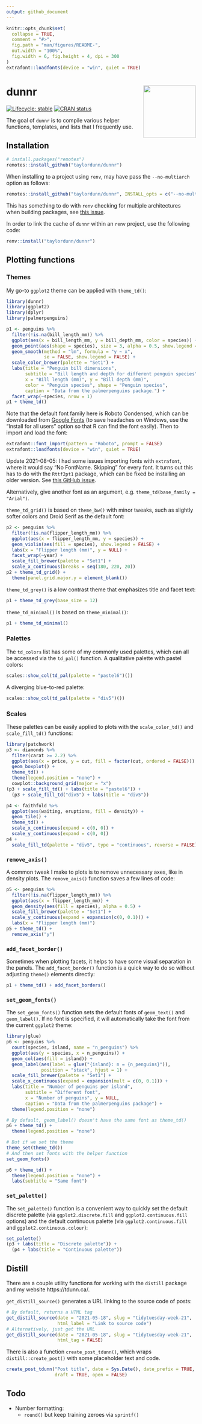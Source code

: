 ```yaml
---
output: github_document
---
```


<!-- README.md is generated from README.Rmd. Please edit that file -->

```r
knitr::opts_chunk$set(
  collapse = TRUE,
  comment = "#>",
  fig.path = "man/figures/README-",
  out.width = "100%",
  fig.width = 6, fig.height = 4, dpi = 300
)
extrafont::loadfonts(device = "win", quiet = TRUE)
```

# dunnr <img src='man/figures/logo.png' align="right" height="139" />

<!-- badges: start -->
[![Lifecycle: stable](https://img.shields.io/badge/lifecycle-stable-brightgreen.svg)](https://lifecycle.r-lib.org/articles/stages.html#stable)
[![CRAN status](https://www.r-pkg.org/badges/version/dunnr)](https://CRAN.R-project.org/package=dunnr)
<!-- badges: end -->

The goal of `dunnr` is to compile various helper functions, templates, and lists that I frequently use.

## Installation

``` r
# install.packages("remotes")
remotes::install_github("taylordunn/dunnr")
```

When installing to a project using `renv`, may have pass the `--no-multiarch` option as follows:

``` r
remotes::install_github("taylordunn/dunnr", INSTALL_opts = c("--no-multiarch"))
```

This has something to do with `renv` checking for multiple architectures when building packages, see [this issue](https://github.com/rstudio/renv/issues/162).

In order to link the cache of `dunnr` within an `renv` project, use the following code:

``` r
renv::install("taylordunn/dunnr")
```

## Plotting functions

### Themes

My go-to `ggplot2` theme can be applied with `theme_td()`:

```r
library(dunnr)
library(ggplot2)
library(dplyr)
library(palmerpenguins)

p1 <- penguins %>%
  filter(!is.na(bill_length_mm)) %>%
  ggplot(aes(x = bill_length_mm, y = bill_depth_mm, color = species)) +
  geom_point(aes(shape = species), size = 3, alpha = 0.5, show.legend = FALSE) +
  geom_smooth(method = "lm", formula = "y ~ x",
              se = FALSE, show.legend = FALSE) +
  scale_color_brewer(palette = "Set1") +
  labs(title = "Penguin bill dimensions",
       subtitle = "Bill length and depth for different penguin species",
       x = "Bill length (mm)", y = "Bill depth (mm)",
       color = "Penguin species", shape = "Penguin species",
       caption = "Data from the palmerpenguins package.") +
  facet_wrap(~species, nrow = 1)
p1 + theme_td()
```

Note that the default font family here is Roboto Condensed, which can be downloaded from [Google Fonts](https://fonts.google.com/specimen/Roboto+Condensed) (to save headaches on Windows, use the "Install for all users" option so that R can find the font easily).
Then to import and load the font:

```r
extrafont::font_import(pattern = "Roboto", prompt = FALSE)
extrafont::loadfonts(device = "win", quiet = TRUE)
```

Update 2021-08-05: I had some issues importing fonts with `extrafont`, where it would say "No FontName. Skipping" for every font.
It turns out this has to do with the `Rttf2pt1` package, which can be fixed be installing an older version.
See [this GitHub issue](https://github.com/wch/extrafont/issues/88).

Alternatively, give another font as an argument, e.g. `theme_td(base_family = "Arial")`.

`theme_td_grid()` is based on `theme_bw()` with minor tweaks, such as slightly softer colors and Droid Serif as the default font:

```r
p2 <- penguins %>%
  filter(!is.na(flipper_length_mm)) %>%
  ggplot(aes(x = flipper_length_mm, y = species)) +
  geom_violin(aes(fill = species), show.legend = FALSE) +
  labs(x = "Flipper length (mm)", y = NULL) +
  facet_wrap(~year) +
  scale_fill_brewer(palette = "Set1") +
  scale_x_continuous(breaks = seq(180, 220, 20))
p2 + theme_td_grid() +
  theme(panel.grid.major.y = element_blank())
```

`theme_td_grey()` is a low contrast theme that emphasizes title and facet text:

```r
p1 + theme_td_grey(base_size = 12)
```

`theme_td_minimal()` is based on `theme_minimal()`:

```r
p1 + theme_td_minimal()
```

### Palettes

The `td_colors` list has some of my commonly used palettes, which can all be accessed via the `td_pal()` function.
A qualitative palette with pastel colors:

```r
scales::show_col(td_pal(palette = "pastel6")())
```

A diverging blue-to-red palette:

```r
scales::show_col(td_pal(palette = "div5")())
```

### Scales

These palettes can be easily applied to plots with the `scale_color_td()` and `scale_fill_td()` functions:

```r
library(patchwork)
p3 <- diamonds %>%
  filter(carat >= 2.2) %>%
  ggplot(aes(x = price, y = cut, fill = factor(cut, ordered = FALSE))) +
  geom_boxplot() +
  theme_td() +
  theme(legend.position = "none") +
  cowplot::background_grid(major = "x")
(p3 + scale_fill_td() + labs(title = "pastel6")) +
  (p3 + scale_fill_td("div5") + labs(title = "div5"))

p4 <- faithfuld %>%
  ggplot(aes(waiting, eruptions, fill = density)) +
  geom_tile() +
  theme_td() +
  scale_x_continuous(expand = c(0, 0)) +
  scale_y_continuous(expand = c(0, 0))
p4 +
  scale_fill_td(palette = "div5", type = "continuous", reverse = FALSE)
```

### `remove_axis()`

A common tweak I make to plots is to remove unnecessary axes, like in density plots.
The `remove_axis()` function saves a few lines of code:

```r
p5 <- penguins %>%
  filter(!is.na(flipper_length_mm)) %>%
  ggplot(aes(x = flipper_length_mm)) +
  geom_density(aes(fill = species), alpha = 0.5) +
  scale_fill_brewer(palette = "Set1") +
  scale_y_continuous(expand = expansion(c(0, 0.1))) +
  labs(x = "Flipper length (mm)")
p5 + theme_td() +
  remove_axis("y")
```

### `add_facet_border()`

Sometimes when plotting facets, it helps to have some visual separation in the panels.
The `add_facet_border()` function is a quick way to do so without adjusting `theme()` elements directly:

```r
p1 + theme_td() + add_facet_borders()
```

### `set_geom_fonts()`

The `set_geom_fonts()` function sets the default fonts of `geom_text()` and `geom_label()`.
If no font is specified, it will automatically take the font from the current `ggplot2` theme:

```r
library(glue)
p6 <- penguins %>%
  count(species, island, name = "n_penguins") %>%
  ggplot(aes(y = species, x = n_penguins)) +
  geom_col(aes(fill = island)) +
  geom_label(aes(label = glue("{island}: n = {n_penguins}")),
             position = "stack", hjust = 1) +
  scale_fill_brewer(palette = "Set1") +
  scale_x_continuous(expand = expansion(mult = c(0, 0.1))) +
  labs(title = "Number of penguins per island",
       subtitle = "Different font",
       x = "Number of penguins", y = NULL,
       caption = "Data from the palmerpenguins package") +
  theme(legend.position = "none")

# By default, geom_label() doesn't have the same font as theme_td()
p6 + theme_td() +
  theme(legend.position = "none")

# But if we set the theme
theme_set(theme_td())
# And then set fonts with the helper function
set_geom_fonts()

p6 + theme_td() +
  theme(legend.position = "none") +
  labs(subtitle = "Same font")
```

### `set_palette()`

The `set_palette()` function is a convenient way to quickly set the default discrete palette (via `ggplot2.discrete.fill` and `ggplot2.continuous.fill` options) and the default continuous palette (via `ggplot2.continuous.fill` and `ggplot2.continuous.colour`):

```r
set_palette()
(p3 + labs(title = "Discrete palette")) +
  (p4 + labs(title = "Continuous palette"))
```

## Distill

There are a couple utility functions for working with the `distill` package and my website https://tdunn.ca/.

`get_distill_source()` generates a URL linking to the source code of posts:

```r
# By default, returns a HTML tag
get_distill_source(date = "2021-05-18", slug = "tidytuesday-week-21",
                   html_label = "Link to source code")
# Alternatively, just get the URL
get_distill_source(date = "2021-05-18", slug = "tidytuesday-week-21",
                   html_tag = FALSE)
```

There is also a function `create_post_tdunn()`, which wraps `distill::create_post()` with some placeholder text and code.

```r
create_post_tdunn("Post title", date = Sys.Date(), date_prefix = TRUE,
                  draft = TRUE, open = FALSE)
```


## Todo

* Number formatting:
    * `round()` but keep training zeroes via `sprintf()`
